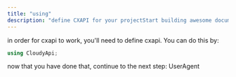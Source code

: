 ```yaml
---
title: "using"
description: "define CXAPI for your projectStart building awesome documentation in under 5 minutes"
---
```


in order for cxapi to work, you'll need to define cxapi. You can do this by:

```csharp
using CloudyApi;
```

now that you have done that, continue to the next step: UserAgent